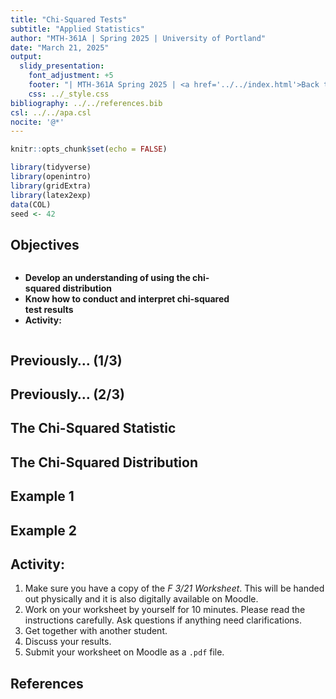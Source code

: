 ---
title: "Chi-Squared Tests"
subtitle: "Applied Statistics"
author: "MTH-361A | Spring 2025 | University of Portland"
date: "March 21, 2025"
output:
  slidy_presentation:
    font_adjustment: +5
    footer: "| MTH-361A Spring 2025 | <a href='../../index.html'>Back to the Course Website</a>"
    css: ../_style.css
bibliography: ../../references.bib
csl: ../../apa.csl
nocite: '@*'
---

```{r setup, include=FALSE}
knitr::opts_chunk$set(echo = FALSE)
```

```{r echo=FALSE, eval=TRUE,message=FALSE, warning=FALSE}
library(tidyverse)
library(openintro)
library(gridExtra)
library(latex2exp)
data(COL)
seed <- 42
```

## Objectives

:::: {.column width=15%}
::::

:::: {.column width=70%}
- **Develop an understanding of using the chi-squared distribution**
- **Know how to conduct and interpret chi-squared test results**
- **Activity: **
::::

:::: {.column width=15%}
::::

## Previously... (1/3)



## Previously... (2/3)



## The Chi-Squared Statistic



## The Chi-Squared Distribution



## Example 1



## Example 2



## Activity: 

1. Make sure you have a copy of the *F 3/21 Worksheet*. This will be handed out physically and it is also digitally available on Moodle.
2. Work on your worksheet by yourself for 10 minutes. Please read the instructions carefully. Ask questions if anything need clarifications.
3. Get together with another student.
4. Discuss your results.
5. Submit your worksheet on Moodle as a `.pdf` file.

## References

::: {#refs}
:::
